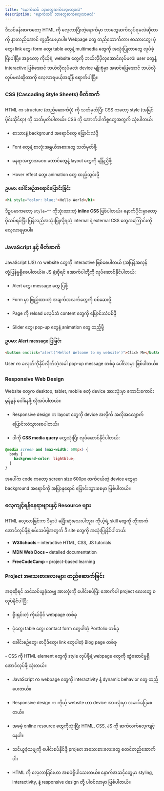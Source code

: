 ```yaml
---
title: "နောက်ထပ် ဘာတွေဆက်လေ့လာမလဲ"
description: "နောက်ထပ် ဘာတွေဆက်လေ့လာမလဲ"
---
```



<Aside title="ရည်ရွယ်ချက်">
ဒီသင်ခန်းစာကတော့ HTML ကို လေ့လာပြီးတဲ့နောက်မှာ ဘာတွေဆက်လုပ်ရမလဲဆိုတာကို နားလည်အောင် ကူညီပေးမှာပါ။ Webpage တွေ တည်ဆောက်တာ၊ စာသားတွေ၊ ပုံတွေ၊ link တွေ၊ form တွေ၊ table တွေနဲ့ multimedia တွေကို အသုံးပြုတာတွေ လုပ်ခဲ့ပြီးပါပြီ။ အခုတော့ ကိုယ့်ရဲ့ website တွေကို ဘယ်လိုပိုလှအောင်လုပ်မလဲ၊ user တွေနဲ့ interactive ဖြစ်အောင် ဘယ်လိုလုပ်မလဲ၊ device မျိုးစုံမှာ အဆင်ပြေအောင် ဘယ်လိုလုပ်မလဲဆိုတာကို လေ့လာရမယ့်အချိန် ရောက်ပါပြီ။
</Aside>

### CSS (Cascading Style Sheets) မိတ်ဆက်
HTML က structure (တည်ဆောက်ပုံ) ကို သတ်မှတ်ပြီး CSS ကတော့ style (အမြင်ပိုင်းဆိုင်ရာ) ကို သတ်မှတ်ပါတယ်။ CSS ကို အောက်ပါကိစ္စတွေအတွက် သုံးပါတယ်:

- စာသားနဲ့ background အရောင်တွေ ပြောင်းလဲဖို့

- Font တွေနဲ့ စာလုံးအရွယ်အစားတွေ သတ်မှတ်ဖို့

- နေရာအကွာအဝေး၊ ဘောင်တွေနဲ့ layout တွေကို ချိန်ညှိဖို့

- Hover effect တွေ၊ animation တွေ ထည့်သွင်းဖို့

**ဥပမာ: ခေါင်းစဉ်အရောင်ပြောင်းခြင်း**

```html
<h1 style="color: blue;">Hello World</h1>
```
ဒီဥပမာကတော့ `style=""` ကိုသုံးထားတဲ့ **inline CSS** ဖြစ်ပါတယ်။ နောက်ပိုင်းမှာတော့ ပိုသပ်ရပ်ပြီး ပြန်လည်အသုံးပြုလို့ရတဲ့ internal နဲ့ external CSS တွေအကြောင်းကို လေ့လာရမှာပါ။

### JavaScript နှင့် မိတ်ဆက်
JavaScript (JS) က website တွေကို interactive ဖြစ်စေပါတယ် (အပြန်အလှန်တုံ့ပြန်မှုရှိစေပါတယ်)။ JS နဲ့ဆိုရင် အောက်ပါတို့ကို လုပ်ဆောင်နိုင်ပါတယ်:

- Alert တွေ၊ message တွေ ပြဖို့

- Form မှာ ဖြည့်ထားတဲ့ အချက်အလက်တွေကို စစ်ဆေးဖို့

- Page ကို reload မလုပ်ဘဲ content တွေကို ပြောင်းလဲပစ်ဖို့

- Slider တွေ၊ pop-up တွေနဲ့ animation တွေ ထည့်ဖို့

**ဥပမာ: Alert message ပြခြင်း**

```html
<button onclick="alert('Hello! Welcome to my website')">Click Me</button>
```
User က ခလုတ်ကိုနှိပ်လိုက်တဲ့အခါ pop-up message တစ်ခု ပေါ်လာမှာ ဖြစ်ပါတယ်။

### Responsive Web Design
Website တွေက desktop, tablet, mobile စတဲ့ device အားလုံးမှာ ကောင်းကောင်းမွန်မွန် ပေါ်နေဖို့ လိုအပ်ပါတယ်။

- Responsive design က layout တွေကို device အလိုက် အလိုအလျောက် ပြောင်းလဲသွားစေပါတယ်။

- ဒါကို **CSS media query** တွေသုံးပြီး လုပ်ဆောင်နိုင်ပါတယ်:

```css
@media screen and (max-width: 600px) {
  body {
    background-color: lightblue;
  }
}
```
အပေါ်က code ကတော့ screen size 600px ထက်ငယ်တဲ့ device တွေမှာ background အရောင်ကို အပြာနုရောင် ပြောင်းသွားစေမှာ ဖြစ်ပါတယ်။

### လေ့ကျင့်ရန်နေရာများနှင့် Resource များ
HTML လေ့လာခြင်းက ဒီမှာပဲ မပြီးဆုံးသေးပါဘူး။ ကိုယ့်ရဲ့ skill တွေကို တိုးတက်အောင်လုပ်ဖို့နဲ့ စမ်းသပ်ဖို့အတွက် ဒီ site တွေကို အသုံးပြုနိုင်ပါတယ်:

- **W3Schools –** interactive HTML, CSS, JS tutorials

- **MDN Web Docs –** detailed documentation

- **FreeCodeCamp –** project-based learning


### Project အသေးစားလေးများ တည်ဆောက်ခြင်း
အခုဆိုရင် သင်သင်ယူခဲ့သမျှ အားလုံးကို ပေါင်းစပ်ပြီး အောက်ပါ project လေးတွေ စလုပ်နိုင်ပါပြီ:

- ရိုးရှင်းတဲ့ ကိုယ်ပိုင် webpage တစ်ခု

- ပုံတွေ၊ table တွေ၊ contact form တွေပါတဲ့ Portfolio တစ်ခု

- ခေါင်းစဉ်တွေ၊ စာပိုဒ်တွေ၊ link တွေပါတဲ့ Blog page တစ်ခု


<Aside title="အနှစ်ချုပ်">
- CSS ကို HTML element တွေကို style လုပ်ဖို့နဲ့ webpage တွေကို ဆွဲဆောင်မှုရှိအောင်လုပ်ဖို့ သုံးတယ်။

- JavaScript က webpage တွေကို interactivity နဲ့ dynamic behavior တွေ ထည့်ပေးတယ်။

- Responsive design က ကိုယ့် website ဟာ device အားလုံးမှာ အဆင်ပြေစေတယ်။

- အခမဲ့ online resource တွေကိုသုံးပြီး HTML, CSS, JS ကို ဆက်လက်လေ့ကျင့်နေပါ။

- သင်ယူခဲ့သမျှကို ပေါင်းစပ်နိုင်ဖို့ project အသေးစားလေးတွေ စတင်တည်ဆောက်ပါ။

- HTML ကို လေ့လာခြင်းဟာ အစပဲရှိပါသေးတယ်။ နောက်အဆင့်တွေမှာ styling, interactivity, နဲ့ responsive design တို့ ပါဝင်လာမှာ ဖြစ်ပါတယ်။
</Aside>